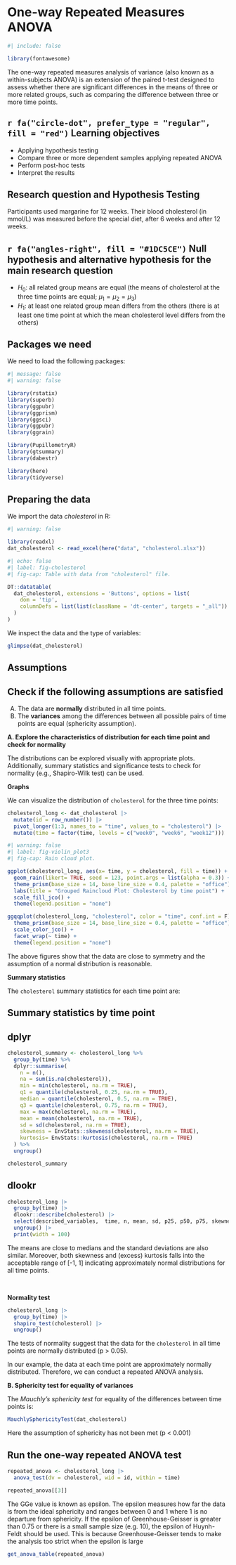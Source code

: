 # One-way Repeated Measures ANOVA {#sec-repeated_anova}

```r
#| include: false

library(fontawesome)
```

The one-way repeated measures analysis of variance (also known as a within-subjects ANOVA) is an extension of the paired t-test designed to assess whether there are significant differences in the means of three or more related groups, such as comparing the difference between three or more time points.

::: {.callout-caution icon="false"}
## `r fa("circle-dot", prefer_type = "regular", fill = "red")` Learning objectives

-   Applying hypothesis testing
-   Compare three or more dependent samples applying repeated ANOVA
-   Perform post-hoc tests
-   Interpret the results
:::

## Research question and Hypothesis Testing

Participants used margarine for 12 weeks. Their blood cholesterol (in mmol/L) was measured before the special diet, after 6 weeks and after 12 weeks.

::: {.callout-note icon="false"}
## `r fa("angles-right", fill = "#1DC5CE")` Null hypothesis and alternative hypothesis for the main research question

-   $H_0$: all related group means are equal (the means of cholesterol at the three time points are equal; $\mu_{1} = \mu_{2} = \mu_{3}$)
-   $H_1$: at least one related group mean differs from the others (there is at least one time point at which the mean cholesterol level differs from the others)
:::

## Packages we need

We need to load the following packages:

```r
#| message: false
#| warning: false

library(rstatix)
library(superb)
library(ggpubr)
library(ggprism)
library(ggsci)
library(ggpubr)
library(ggrain)

library(PupillometryR)
library(gtsummary)
library(dabestr)

library(here)
library(tidyverse)
```

## Preparing the data

We import the data *cholesterol* in R:

```r
#| warning: false

library(readxl)
dat_cholesterol <- read_excel(here("data", "cholesterol.xlsx"))
```

```r
#| echo: false
#| label: fig-cholesterol
#| fig-cap: Table with data from "cholesterol" file.

DT::datatable(
  dat_cholesterol, extensions = 'Buttons', options = list(
    dom = 'tip',
    columnDefs = list(list(className = 'dt-center', targets = "_all"))
  )
)

```

We inspect the data and the type of variables:

```r
glimpse(dat_cholesterol)
```

## Assumptions

::: {.callout-note icon="false"}
## Check if the following assumptions are satisfied

A.  The data are **normally** distributed in all time points.
B.  The **variances** among the differences between all possible pairs of time points are equal (sphericity assumption).
:::

**A. Explore the characteristics of distribution for each time point and check for normality**

The distributions can be explored visually with appropriate plots. Additionally, summary statistics and significance tests to check for normality (e.g., Shapiro-Wilk test) can be used.

**Graphs**

We can visualize the distribution of `cholesterol` for the three time points:

```r
cholesterol_long <- dat_cholesterol |> 
  mutate(id = row_number()) |> 
  pivot_longer(1:3, names_to = "time", values_to = "cholesterol") |> 
  mutate(time = factor(time, levels = c("week0", "week6", "week12")))
```

```r
#| warning: false
#| label: fig-violin_plot3
#| fig-cap: Rain cloud plot.

ggplot(cholesterol_long, aes(x= time, y = cholesterol, fill = time)) +
  geom_rain(likert= TRUE, seed = 123, point.args = list(alpha = 0.3)) +
  theme_prism(base_size = 14, base_line_size = 0.4, palette = "office") +
  labs(title = "Grouped Raincloud Plot: Cholesterol by time point") +
  scale_fill_jco() +
  theme(legend.position = "none")
```

```r
ggqqplot(cholesterol_long, "cholesterol", color = "time", conf.int = F) +
  theme_prism(base_size = 14, base_line_size = 0.4, palette = "office") +
  scale_color_jco() +
  facet_wrap(~ time) + 
  theme(legend.position = "none")
```

The above figures show that the data are close to symmetry and the assumption of a normal distribution is reasonable.

**Summary statistics**

The `cholesterol` summary statistics for each time point are:

::: {#exercise-joins .callout-tip}
## Summary statistics by time point

::: panel-tabset
## dplyr

```r
cholesterol_summary <- cholesterol_long %>%
  group_by(time) %>%
  dplyr::summarise(
    n = n(),
    na = sum(is.na(cholesterol)),
    min = min(cholesterol, na.rm = TRUE),
    q1 = quantile(cholesterol, 0.25, na.rm = TRUE),
    median = quantile(cholesterol, 0.5, na.rm = TRUE),
    q3 = quantile(cholesterol, 0.75, na.rm = TRUE),
    max = max(cholesterol, na.rm = TRUE),
    mean = mean(cholesterol, na.rm = TRUE),
    sd = sd(cholesterol, na.rm = TRUE),
    skewness = EnvStats::skewness(cholesterol, na.rm = TRUE),
    kurtosis= EnvStats::kurtosis(cholesterol, na.rm = TRUE)
  ) %>%
  ungroup()

cholesterol_summary
```

## dlookr

```r
cholesterol_long |> 
  group_by(time) |> 
  dlookr::describe(cholesterol) |> 
  select(described_variables,  time, n, mean, sd, p25, p50, p75, skewness, kurtosis) |> 
  ungroup() |> 
  print(width = 100)
```
:::
:::

The means are close to medians and the standard deviations are also similar. Moreover, both skewness and (excess) kurtosis falls into the acceptable range of \[-1, 1\] indicating approximately normal distributions for all time points.

 

**Normality test**

```r
cholesterol_long |> 
  group_by(time) |> 
  shapiro_test(cholesterol) |>  
  ungroup()
```

The tests of normality suggest that the data for the `cholesterol` in all time points are normally distributed (p \> 0.05).

::: content-box-green
In our example, the data at each time point are approximately normally distributed. Therefore, we can conduct a repeated ANOVA analysis.
:::

**B. Sphericity test for equality of variances**

The *Mauchly's sphericity test* for equality of the differences between time points is:

```r
MauchlySphericityTest(dat_cholesterol)
```

Here the assumption of sphericity has not been met (p \< 0.001)


## Run the one-way repeated ANOVA test

```r
repeated_anova <- cholesterol_long |>
  anova_test(dv = cholesterol, wid = id, within = time)

repeated_anova[[3]]
```


The GGe value is known as epsilon. The epsilon measures how far the data is from the ideal sphericity and ranges between 0 and 1 where 1 is no departure from sphericity. If the epsilon of Greenhouse-Geisser is greater than 0.75 or there is a small sample size (e.g. 10), the epsilon of Huynh-Feldt should be used. This is because Greenhouse-Geisser tends to make the analysis too strict when the epsilon is large

```r
get_anova_table(repeated_anova)
```
